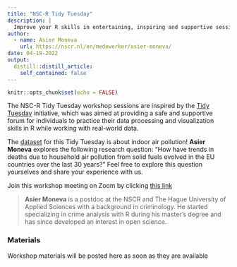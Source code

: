 ```yaml
---
title: "NSC-R Tidy Tuesday"
description: |
  Improve your R skills in entertaining, inspiring and supportive sessions moderated by your own colleagues.
author:
  - name: Asier Moneva
    url: https://nscr.nl/en/medewerker/asier-moneva/
date: 04-19-2022
output:
  distill::distill_article:
    self_contained: false
---
```



```r
knitr::opts_chunk$set(echo = FALSE)
```

The NSC-R Tidy Tuesday workshop sessions are inspired by the [Tidy Tuesday](https://www.tidytuesday.com/) initiative, which was aimed at providing a safe and supportive forum for individuals to practice their data processing and visualization skills in R while working with real-world data.

The [dataset](https://raw.githubusercontent.com/rfordatascience/tidytuesday/master/data/2022/2022-04-12/indoor_pollution.csv) for this Tidy Tuesday is about indoor air pollution! **Asier Moneva** explores the following research question: “How have trends in deaths due to household air pollution from solid fuels evolved in the EU countries over the last 30 years?” Feel free to explore this question yourselves and share your experience with us.

Join this workshop meeting on Zoom by clicking [this link](https://us02web.zoom.us/j/82954366080?pwd=bzdpSzRkNktzVkZSOEdNUTlSdTNmdz09)



> **Asier Moneva** is a postdoc at the NSCR and The Hague University of Applied Sciences with a background in criminology. He started specializing in crime analysis with R during his master's degree and has since developed an interest in open science.

### Materials

Workshop materials will be posted here as soon as they are available

